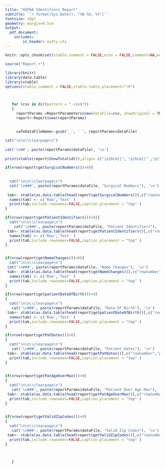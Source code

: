 ```yaml
---
title: "HIPAA Identifiers Report"
subtitle: '`r format(Sys.Date(), "%B %d, %Y")`'
fontsize: 10pt
geometry: margin=0.5cm
output:
  pdf_document:
    includes:
        in_header: mySty.sty
---
```



```r
knitr::opts_chunk$set(xtable.comment = FALSE,echo = FALSE,comment=NA,message=FALSE, warning=FALSE)
```



\pagestyle{plain}



```r

source("Report.r")
     
library(knitr)
library(data.table)
library(xtable)
options(xtable.comment = FALSE,xtable.table.placement="!h")



   for (csv in dir(pattern = ".csv$"))
   {
     reportParams =ReportParameters$new(dataFile=csv, showOriginal = TRUE,extractedTextLength=85L, instancesToShow=100L )
     report<-Report$new(reportParams)
     
     
     safeDataFileName<-gsub('_', ' ', reportParams$dataFile)

cat("\n\n\\clearpage\n")
     
cat('\n##', paste(reportParams$dataFile), '\n')
     
print(xtable(report$ShowTotalsdt(),align= c("|p{0cm}|", "p{6cm}|" ,"p{11cm}|"),caption=paste0(safeDataFileName," Total PHI Identifier Counts")),include.rownames=FALSE,caption.placement = "top")

if(nrow(report$getSurgicalNumbers())>0){
  
  
  cat("\n\n\\clearpage\n")
  cat('\n###', paste(reportParams$dataFile, "Surgical Numbers"), '\n')
  
 tab<- xtable(as.data.table(head(report$getSurgicalNumbers()[,c("rownumber","obfuscatedtext")],n=reportParams$instancesToShow)),caption=paste0(safeDataFileName, " Surgical Numbers"),align= c("p{0cm}|", "p{2cm}|" ,"p{15cm}|"))
  names(tab) <- c('Row','Text' )
  print(tab,include.rownames=FALSE,caption.placement = "top" )
}

if(nrow(report$getPatientIdentifiers())>0){
  cat("\n\n\\clearpage\n")
    cat('\n###', paste(reportParams$dataFile, "Patient Identifiers"), '\n')
 tab<- xtable(as.data.table(head(report$getPatientIdentifiers()[,c("rownumber","obfuscatedtext")],n=reportParams$instancesToShow)),caption=paste0(safeDataFileName, " Patient Identifiers"),align= c("p{0cm}|", "p{2cm}|" ,"p{15cm}|"))
  names(tab) <- c('Row','Text' )
  print(tab,include.rownames=FALSE,caption.placement = "top" )
}


if(nrow(report$getNameChanges())>0){
  cat("\n\n\\clearpage\n")
 cat('\n###', paste(reportParams$dataFile, "Name Changes"), '\n')
 tab<- xtable(as.data.table(head(report$getNameChanges()[,c("rownumber","obfuscatedtext")],n=reportParams$instancesToShow)),caption=paste0(safeDataFileName, " Name Changes"),align= c("p{0cm}|", "p{2cm}|" ,"p{15cm}|"))
  names(tab) <- c('Row','Text' )
  print(tab,include.rownames=FALSE,caption.placement = "top" )
}

if(nrow(report$getpatientDateOfBirth())>0)
{
  cat("\n\n\\clearpage\n")
   cat('\n###', paste(reportParams$dataFile, "Date Of Birth"), '\n')
 tab<- xtable(as.data.table(head(report$getpatientDateOfBirth()[,c("rownumber","obfuscatedtext")],n=50)),caption=paste0(safeDataFileName, " Patient Date Of Birth"),align= c("p{0cm}|", "p{2cm}|" ,"p{15cm}|"))
  names(tab) <- c('Row','Text' )
  print(tab,include.rownames=FALSE,caption.placement = "top" )
}

if(nrow(report$getPatDates())>0)
{
  cat("\n\n\\clearpage\n")
   cat('\n###', paste(reportParams$dataFile, "Patient Dates"), '\n')
 tab<- xtable(as.data.table(head(report$getPatDates()[,c("rownumber","patient draw date")],n=50)),caption=paste0(safeDataFileName, " Patient Draw Dates"),align= c("p{0cm}|", "p{2cm}|" ,"p{15cm}|"))
  print(tab,include.rownames=FALSE,caption.placement = "top" )
}

  
if(nrow(report$getPatAgeOverMax())>0)
{
  cat("\n\n\\clearpage\n")
   cat('\n###', paste(reportParams$dataFile, "Patient Over Age Max"), '\n')
 tab<- xtable(as.data.table(head(report$getPatAgeOverMax()[,c("rownumber","patient age over max")],n=50)),caption=paste0(safeDataFileName, " Examples Of Patient Age Over Max"),align= c("p{0cm}|", "p{2cm}|" ,"p{15cm}|"))
  print(tab,include.rownames=FALSE,caption.placement = "top" )
}

  
if(nrow(report$getValidZipCodes())>0)
{
  cat("\n\n\\clearpage\n")
   cat('\n###', paste(reportParams$dataFile, "Valid Zip Codes"), '\n')
 tab<- xtable(as.data.table(head(report$getValidZipCodes()[,c("rownumber","patient address postal code")],n=50)),caption=paste0(safeDataFileName, " Valid Zip Codes"),align= c("p{0cm}|", "p{2cm}|" ,"p{15cm}|"))
  print(tab,include.rownames=FALSE,caption.placement = "top" )
}


     
   }



 
```
